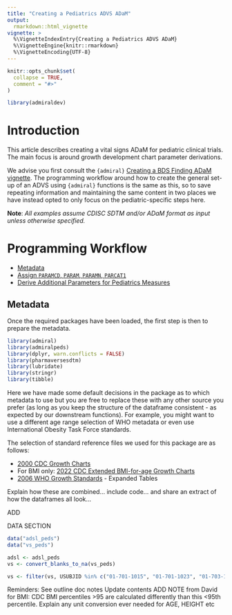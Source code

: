 ```yaml
---
title: "Creating a Pediatrics ADVS ADaM"
output: 
  rmarkdown::html_vignette
vignette: >
  %\VignetteIndexEntry{Creating a Pediatrics ADVS ADaM}
  %\VignetteEngine{knitr::rmarkdown}
  %\VignetteEncoding{UTF-8}
---
```


```r
knitr::opts_chunk$set(
  collapse = TRUE,
  comment = "#>"
)

library(admiraldev)
```

# Introduction

This article describes creating a vital signs ADaM for pediatric clinical
trials. The main focus is around growth development chart parameter
derivations.

We advise you first consult the `{admiral}`
[Creating a BDS Finding ADaM vignette](https://pharmaverse.github.io/admiral/articles/bds_finding.html).
The programming workflow around how to create the general set-up of an
ADVS using `{admiral}` functions is the same as this, so to save repeating
information and maintaining the same content in two places we have instead
opted to only focus on the pediatric-specific steps here.

**Note**: *All examples assume CDISC SDTM and/or ADaM format as input unless 
otherwise specified.*

# Programming Workflow

* [Metadata](#metadata)
* [Assign `PARAMCD`, `PARAM`, `PARAMN`, `PARCAT1`](#paramcd)
* [Derive Additional Parameters for Pediatrics Measures](#derive_param)

## Metadata {#metadata}

Once the required packages have been loaded, the first step is then to prepare
the metadata.

```r
library(admiral)
library(admiralpeds)
library(dplyr, warn.conflicts = FALSE)
library(pharmaversesdtm)
library(lubridate)
library(stringr)
library(tibble)
```

Here we have made some default decisions in the package as to which metadata
to use but you are free to replace these with any other source you prefer (as
long as you keep the structure of the dataframe consistent - as expected by
our downstream functions). For example, you might want to use a different
age range selection of WHO metadata or even use International Obesity Task Force
standards.

The selection of standard reference files we used for this package are as follows:

- [2000 CDC Growth Charts](https://www.cdc.gov/growthcharts/percentile_data_files.htm)
- For BMI only: [2022 CDC Extended BMI-for-age Growth Charts](https://www.cdc.gov/growthcharts/extended-bmi.htm)
- [2006 WHO Growth Standards](https://www.who.int/toolkits/child-growth-standards/standards) - Expanded Tables

Explain how these are combined... include code... and share an extract of how the dataframes all look...

ADD

DATA SECTION
     
```r
data("adsl_peds")
data("vs_peds")

adsl <- adsl_peds
vs <- convert_blanks_to_na(vs_peds)
```
```r
vs <- filter(vs, USUBJID %in% c("01-701-1015", "01-701-1023", "01-703-1086", "01-703-1096", "01-707-1037", "01-716-1024"))
```




Reminders:
See outline doc notes
Update contents
ADD NOTE from David for BMI: CDC BMI percentiles >95 are calculated differently than this <95th percentile.
Explain any unit conversion ever needed for AGE, HEIGHT etc

